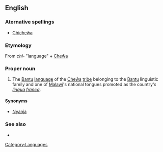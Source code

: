 ==English==
{{wikipedia|Chichewa language}}
===Aternative spellings===
*[[Chicheŵa]]
===Etymology===
From ''chi-'' "language" + [[Cheŵa]]

===Proper noun===
{{en-proper noun}}

# The [[Bantu]] [[language]] of the [[Cheŵa]] [[tribe]] belonging to the [[Bantu]] linguistic family and one of [[Malawi]]'s national tongues promoted as the country's ''[[lingua franca]]''.

====Synonyms====
* [[Nyanja]]

===See also===
*{{langcat}}
{{ethnologue|code=nya}}

[[Category:Languages]]